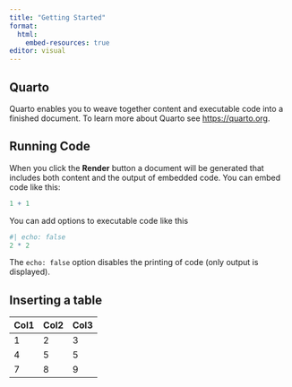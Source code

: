 ```yaml
---
title: "Getting Started"
format:
  html:
    embed-resources: true
editor: visual
---
```


## Quarto

Quarto enables you to weave together content and executable code into a finished document. To learn more about Quarto see <https://quarto.org>.

## Running Code

When you click the **Render** button a document will be generated that includes both content and the output of embedded code. You can embed code like this:

```r
1 + 1
```

You can add options to executable code like this

```r
#| echo: false
2 * 2
```

The `echo: false` option disables the printing of code (only output is displayed).

## Inserting a table

| Col1 | Col2 | Col3 |
|------|------|------|
| 1    | 2    | 3    |
| 4    | 5    | 5    |
| 7    | 8    | 9    |
